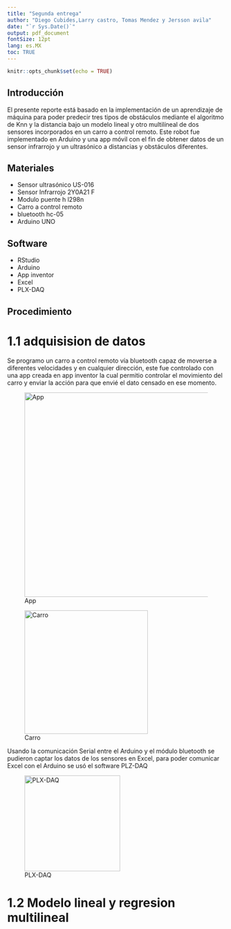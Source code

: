 ```yaml
---
title: "Segunda entrega"
author: "Diego Cubides,Larry castro, Tomas Mendez y Jersson avila"
date: "`r Sys.Date()`"
output: pdf_document
fontSize: 12pt
lang: es.MX
toc: TRUE
---
```


```r
knitr::opts_chunk$set(echo = TRUE)
```

## Introducción

El presente reporte está basado en la implementación de un aprendizaje de máquina para poder predecir tres tipos de obstáculos mediante el algoritmo de Knn y la distancia bajo un modelo lineal y otro multilíneal de dos sensores incorporados en un carro a control remoto. Este robot fue implementado en Arduino y una app móvil con el fin de obtener datos de un sensor infrarrojo y un ultrasónico a distancias y obstáculos diferentes.

## Materiales

-   Sensor ultrasónico US-016
-   Sensor Infrarrojo 2Y0A21 F
-   Modulo puente h l298n
-   Carro a control remoto
-   bluetooth hc-05
-   Arduino UNO

## Software

-   RStudio
-   Arduino
-   App inventor
-   Excel
-   PLX-DAQ

## Procedimiento

# 1.1 adquisision de datos

Se programo un carro a control remoto vía bluetooth capaz de moverse a diferentes velocidades y en cualquier dirección, este fue controlado con una app creada en app inventor la cual permitio controlar el movimiento del carro y enviar la acción para que envié el dato censado en ese momento.

<div>

<p style="text-align:center;">

![App](app.png){width="472"}

</p>

</div>

<div>

<p style="text-align:center;">

![Carro](carro.png){withd="1%" width="285"}

</p>

</div>

Usando la comunicación Serial entre el Arduino y el módulo bluetooth se pudieron captar los datos de los sensores en Excel, para poder comunicar Excel con el Arduino se usó el software PLZ-DAQ

<div>

<p style="text-align:center;">

![PLX-DAQ](plx.png){withd="1%" width="221"}

</p>

</div>

# 1.2 Modelo lineal y regresion multilineal
